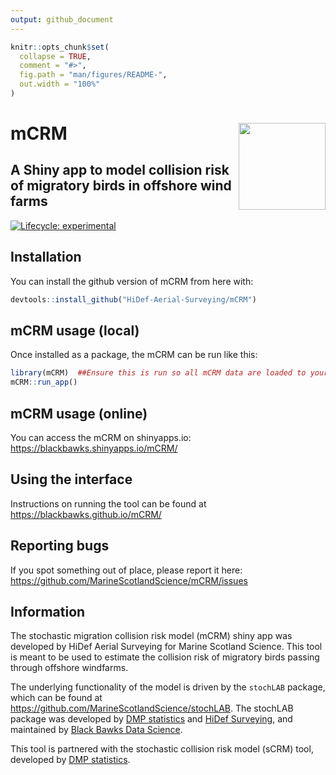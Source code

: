```yaml
---
output: github_document
---
```


<!-- README.md is generated from README.Rmd. Please edit that file -->

```r
knitr::opts_chunk$set(
  collapse = TRUE,
  comment = "#>",
  fig.path = "man/figures/README-",
  out.width = "100%"
)
```

# mCRM <img src='docs/images/hexSticker.png' align="right" height="139" />
## A Shiny app to model collision risk of migratory birds in offshore wind farms


<!-- badges: start -->
[![Lifecycle: experimental](https://img.shields.io/badge/lifecycle-experimental-orange.svg)](https://lifecycle.r-lib.org/articles/stages.html#experimental)
<!-- badges: end -->

## Installation

You can install the github version of mCRM from here with:

``` r
devtools::install_github("HiDef-Aerial-Surveying/mCRM")
```
## mCRM usage (local)

Once installed as a package, the mCRM can be run like this:  

``` r
library(mCRM)  ##Ensure this is run so all mCRM data are loaded to your environment
mCRM::run_app()
```

## mCRM usage (online)

You can access the mCRM on shinyapps.io: [https://blackbawks.shinyapps.io/mCRM/](https://blackbawks.shinyapps.io/mCRM/)  


## Using the interface

Instructions on running the tool can be found at [https://blackbawks.github.io/mCRM/](https://blackbawks.github.io/mCRM/)

## Reporting bugs

If you spot something out of place, please report it here: [https://github.com/MarineScotlandScience/mCRM/issues](https://github.com/MarineScotlandScience/mCRM/issues)


## Information

The stochastic migration collision risk model (mCRM) shiny app was developed by HiDef Aerial Surveying for Marine Scotland Science. This tool is meant to be used to estimate the collision risk of migratory birds passing through offshore windfarms.  

The underlying functionality of the model is driven by the `stochLAB` package, which can be found at [https://github.com/MarineScotlandScience/stochLAB](https://github.com/MarineScotlandScience/stochLAB).  The stochLAB package was developed by [DMP statistics](https://github.com/dmpstats) and [HiDef Surveying](https://github.com/Hidef-Aerial-Surveying), and maintained by [Black Bawks Data Science](https://github.com/blackbawks). 

This tool is partnered with the stochastic collision risk model (sCRM) tool, developed by [DMP statistics](https://github.com/dmpstats).








